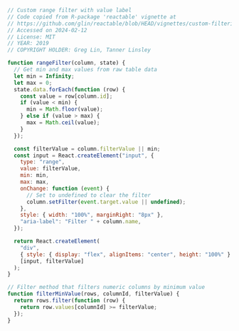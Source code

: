 ```js

// Custom range filter with value label
// Code copied from R-package 'reactable' vignette at
// https://github.com/glin/reactable/blob/HEAD/vignettes/custom-filtering.Rmd
// Accessed on 2024-02-12
// License: MIT
// YEAR: 2019
// COPYRIGHT HOLDER: Greg Lin, Tanner Linsley

function rangeFilter(column, state) {
  // Get min and max values from raw table data
  let min = Infinity;
  let max = 0;
  state.data.forEach(function (row) {
    const value = row[column.id];
    if (value < min) {
      min = Math.floor(value);
    } else if (value > max) {
      max = Math.ceil(value);
    }
  });

  const filterValue = column.filterValue || min;
  const input = React.createElement("input", {
    type: "range",
    value: filterValue,
    min: min,
    max: max,
    onChange: function (event) {
      // Set to undefined to clear the filter
      column.setFilter(event.target.value || undefined);
    },
    style: { width: "100%", marginRight: "8px" },
    "aria-label": "Filter " + column.name,
  });

  return React.createElement(
    "div",
    { style: { display: "flex", alignItems: "center", height: "100%" } },
    [input, filterValue]
  );
}

// Filter method that filters numeric columns by minimum value
function filterMinValue(rows, columnId, filterValue) {
  return rows.filter(function (row) {
    return row.values[columnId] >= filterValue;
  });
}

```
